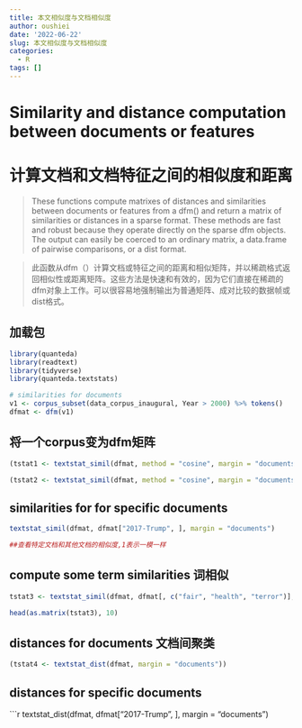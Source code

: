 ```yaml
---
title: 本文相似度与文档相似度
author: oushiei
date: '2022-06-22'
slug: 本文相似度与文档相似度
categories:
  - R
tags: []
---
```

# Similarity and distance computation between documents or features

# 计算文档和文档特征之间的相似度和距离

> These functions compute matrixes of distances and similarities between documents or features from a dfm() and return a matrix of similarities or distances in a sparse format. These methods are fast and robust because they operate directly on the sparse dfm objects. The output can easily be coerced to an ordinary matrix, a data.frame of pairwise comparisons, or a dist format.

> 此函数从dfm（）计算文档或特征之间的距离和相似矩阵，并以稀疏格式返回相似性或距离矩阵。这些方法是快速和有效的，因为它们直接在稀疏的dfm对象上工作。可以很容易地强制输出为普通矩阵、成对比较的数据帧或dist格式。

## 加载包
```r
library(quanteda)
library(readtext)
library(tidyverse)
library(quanteda.textstats)
```

```r
# similarities for documents
v1 <- corpus_subset(data_corpus_inaugural, Year > 2000) %>% tokens()
dfmat <- dfm(v1)
```

## 将一个corpus变为dfm矩阵

```r

(tstat1 <- textstat_simil(dfmat, method = "cosine", margin = "documents"))
```


```r
(tstat2 <- textstat_simil(dfmat, method = "cosine", margin = "documents", min_simil = 0.6))
```

## similarities for for specific documents

```r
textstat_simil(dfmat, dfmat["2017-Trump", ], margin = "documents")

##查看特定文档和其他文档的相似度,1表示一模一样
```

## compute some term similarities 词相似
```r
tstat3 <- textstat_simil(dfmat, dfmat[, c("fair", "health", "terror")], method = "cosine",margin = "features")

head(as.matrix(tstat3), 10)
```


## distances for documents 文档间聚类
```r
(tstat4 <- textstat_dist(dfmat, margin = "documents"))
```

## distances for specific documents
```r
textstat_dist(dfmat, dfmat["2017-Trump", ], margin = "documents")